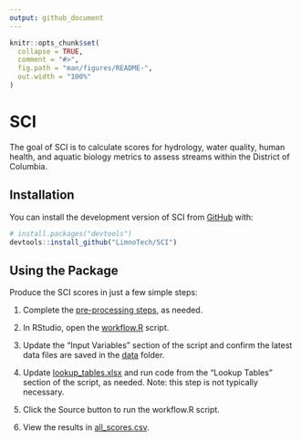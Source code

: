 ```yaml
---
output: github_document
---
```


<!-- README.md is generated from README.Rmd. Please edit that file -->

```r
knitr::opts_chunk$set(
  collapse = TRUE,
  comment = "#>",
  fig.path = "man/figures/README-",
  out.width = "100%"
)
```

# SCI

<!-- badges: start -->

<!-- badges: end -->

The goal of SCI is to calculate scores for hydrology, water quality, human health, and aquatic biology metrics to assess streams within the District of Columbia.

## Installation

You can install the development version of SCI from [GitHub](https://github.com/) with:

``` r
# install.packages("devtools")
devtools::install_github("LimnoTech/SCI")
```

## Using the Package

Produce the SCI scores in just a few simple steps:

1.  Complete the [pre-processing steps](https://limnotech.github.io/SCI/articles/pre-processing.html), as needed.

2.  In RStudio, open the [workflow.R](https://github.com/LimnoTech/SCI/blob/master/workflow.R) script.

3.  Update the "Input Variables" section of the script and confirm the latest data files are saved in the [data](https://github.com/LimnoTech/SCI/tree/master/data) folder.

4.  Update [lookup_tables.xlsx](https://github.com/LimnoTech/SCI/blob/master/data/lookup_tables.xlsx) and run code from the "Lookup Tables" section of the script, as needed. Note: this step is not typically necessary.

5.  Click the Source button to run the workflow.R script.

6.  View the results in [all_scores.csv](https://github.com/LimnoTech/SCI/blob/master/all_scores.csv).
